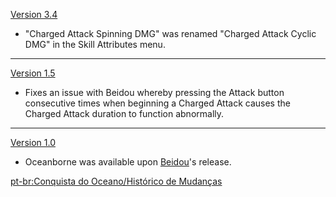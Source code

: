 {{Change History/Header}}
[[Version 3.4]]
* "Charged Attack Spinning DMG" was renamed "Charged Attack Cyclic DMG" in the Skill Attributes menu.
----
[[Version 1.5]]
* Fixes an issue with Beidou whereby pressing the Attack button consecutive times when beginning a Charged Attack causes the Charged Attack duration to function abnormally.
----
[[Version 1.0]]
* Oceanborne was available upon [[Beidou]]'s release.
<noinclude>


[[pt-br:Conquista do Oceano/Histórico de Mudanças]]
</noinclude>
